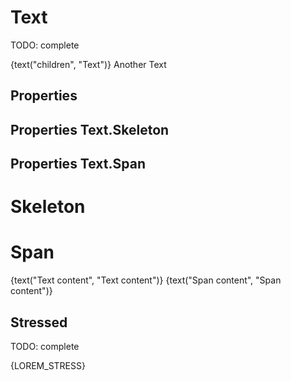 


<Meta title="Atoms/Text" component={Text} />

# Text

TODO: complete

<Preview>
  <Story name="default" parameters={{ decorators: [withKnobs, withA11y] }}>
    <Text
      appearance={select("appearance", [
        "default",
        "primary",
        "secondary",
        "success",
        "warning",
        "danger",
        "light",
      ])}
      bold={boolean("bold", false)}
      block={boolean("block", false)}
      size={select("size", ["base", "small", "featured"])}
      background={boolean("background", false)}
    >
      {text("children", "Text")}
    </Text>
    <Text>Another Text</Text>
  </Story>
</Preview>

## Properties

<Props of={Text} />

## Properties Text.Skeleton

<Props of={Text.Skeleton.type} />

## Properties Text.Span

<Props of={Text.Span.type} />

# Skeleton

<Preview>
  <Story name="skeleton" parameters={{ decorators: [withKnobs, withA11y] }}>
    <Text.Skeleton
      width={select("width", ["small", "medium", "large", "fill"])}
      size={select("size", ["small", "base", "featured"])}
    />
  </Story>
</Preview>

# Span

<Preview>
  <Story name="span" parameters={{ decorators: [withKnobs, withA11y] }}>
    <Text
      appearance={select("appearance", [
        "default",
        "primary",
        "secondary",
        "success",
        "warning",
        "danger",
        "light",
      ])}
      bold={boolean("bold", false)}
      block={boolean("block", false)}
      size={select("size", ["base", "small", "featured"])}
      background={boolean("background", false)}
    >
      {text("Text content", "Text content")}
      <Text.Span
        appearance={select("span appearance", [
          "default",
          "primary",
          "secondary",
          "success",
          "warning",
          "danger",
          "light",
        ])}
        bold={boolean("span bold", false)}
        size={select("span size", ["base", "small", "featured"])}
        background={boolean("span background", false)}
      >
        {text("Span content", "Span content")}
      </Text.Span>
    </Text>
  </Story>
</Preview>

## Stressed

TODO: complete

<Preview>
  <Story name="stressed" parameters={{ decorators: [withKnobs, withA11y] }}>
    <Text>{LOREM_STRESS}</Text>
  </Story>
</Preview>
